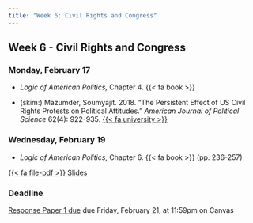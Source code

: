 ```yaml
---
title: "Week 6: Civil Rights and Congress"
---
```


::: {.content-visible when-format="pdf"}

## Week 6 - Civil Rights and Congress

:::


[//]: <> (Need to write intro)

### Monday, February 17

- *Logic of American Politics,* Chapter 4. {{< fa book >}}

- (skim:) Mazumder, Soumyajit. 2018. "The Persistent Effect of US Civil Rights Protests on Political Attitudes." *American Journal of Political Science* 62(4): 922-935. [{{< fa university >}}](https://go.openathens.net/redirector/agnesscott.edu?url=https%3A%2F%2Fdoi.org%2F10.1111%2Fajps.12384)


### Wednesday, February 19

- *Logic of American Politics,* Chapter 6. {{< fa book >}}  (pp. 236-257)

::: {.content-visible when-format="html"}

 
[<span class="btn btn-danger">{{< fa file-pdf >}} Slides </span></p>](https://agnesscott.instructure.com/files/825146/)

:::



:::{.callout-important}

### Deadline

[Response Paper 1 due](../assignment/response-papers.qmd) due Friday, February 21, at 11:59pm on Canvas

:::


